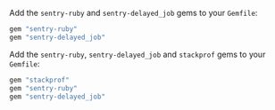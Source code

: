 <OnboardingOption optionId="profiling" hideForThisOption>

Add the `sentry-ruby` and `sentry-delayed_job` gems to your `Gemfile`:

```ruby {filename:Gemfile}
gem "sentry-ruby"
gem "sentry-delayed_job"
```

</OnboardingOption>

<OnboardingOption optionId="profiling">

Add the `sentry-ruby`, `sentry-delayed_job` and `stackprof` gems to your `Gemfile`:

```ruby {filename:Gemfile}
gem "stackprof"
gem "sentry-ruby"
gem "sentry-delayed_job"
```

</OnboardingOption>
